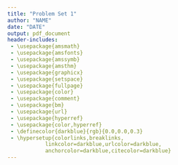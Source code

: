 ```yaml
---
title: "Problem Set 1"
author: "NAME"
date: "DATE"
output: pdf_document
header-includes: 
 - \usepackage{amsmath}
 - \usepackage{amsfonts}
 - \usepackage{amssymb}
 - \usepackage{amsthm}
 - \usepackage{graphicx}
 - \usepackage{setspace}
 - \usepackage{fullpage}
 - \usepackage{color}
 - \usepackage{comment}
 - \usepackage{bm}
 - \usepackage{url}
 - \usepackage{hyperref}
 - \usepackage{color,hyperref}
 - \definecolor{darkblue}{rgb}{0.0,0.0,0.3}
 - \hypersetup{colorlinks,breaklinks,
            linkcolor=darkblue,urlcolor=darkblue,
            anchorcolor=darkblue,citecolor=darkblue}
---
```

\doublespacing
\maketitle

\begin{enumerate}
\item Identification
\begin{enumerate}
\item Identify the following Greek letters by name. Include the meaning and common usage if you are able. 
\begin{enumerate}
\item $\delta$

\item $\beta$

\item $\alpha$

\item $\theta$

\item $\lambda$

\item $\mu$

\item $\Delta$
\end{enumerate}

\item Identify the following mathematical symbols by name. Include the meaning/usage. 
\begin{enumerate}
\item $\in$

\item $\cup$

\item $\subset$

\item $\&$ and $|$ 
\end{enumerate}
\end{enumerate}

\item Necessary and Sufficient
\begin{enumerate}
\item Provide an example of a necessary condition 

\item What is the difference between necessary and sufficient?
\end{enumerate}

\item Set theory
\begin{enumerate}
\item In roster notation, write the set characterized in set-builder notation as $S = \{x \in \mathbb{Z}, 2 <x <5\}$.

\item Is the following statement True or False? $\forall x \in S, x\geq 2$ for $S = \{3,2,5,9\}$.

\item Is the following statement True or False? $\exists x \in S\; s.t. \; x \notin \mathbb{Z}$ for $S = \{3,2,5,9\}$.

\item Is $\{1,2,3,4\}$ a subset of $\{4,3,1,2\}$? Is it a proper subset?

\item Using logical symbols (including $\exists$ and $\forall$) write the definition of a proper subset.

\item If $A = \{soup, 8\}$ and $B = \{x, soup\}$ find $A \cup B$.

\item (Follow-up): Now find $A \cap B$.

\item (Follow-up): Find the Cartesian Product $A \times B$.
\end{enumerate}

\item Topics and Questions
    \begin{enumerate}
     \item List three things you struggled with on today's assignment. 

     \item What is your plan for improving the items listed above?

     \item What percent of the material was new to you today?

     \item What is one new concept you learned today?

     \item What question do you still have about the material?
    \end{enumerate}

\end{enumerate}